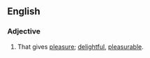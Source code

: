 ==English==

===Adjective===
{{en-adj}}

# That gives [[pleasure]]; [[delightful]], [[pleasurable]].